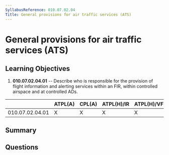 ```yaml
---
SyllabusReference: 010.07.02.04
Title: General provisions for air traffic services (ATS)
---
```


# General provisions for air traffic services (ATS)

## Learning Objectives

1. **010.07.02.04.01** -- Describe who is responsible for the provision of
   flight information and alerting services within an FIR, within controlled
   airspace and at controlled ADs.

|                 | ATPL(A) | CPL(A) | ATPL(H)/IR | ATPL(H)/VFR | CPL(H) | IR  | CBIR(A) |
| --------------- | ------- | ------ | ---------- | ----------- | ------ | --- | ------- |
| 010.07.02.04.01 | X       | X      | X          | X           | X      | X   |         |

## Summary

## Questions
